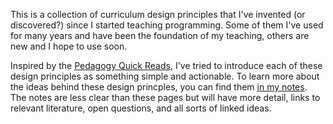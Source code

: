 This is a collection of curriculum design principles that I've invented (or discovered?) since I started teaching programming. Some of them I've used for many years and have been the foundation of my teaching, others are new and I hope to use soon.

Inspired by the [Pedagogy Quick Reads](https://blog.teachcomputing.org/tag/quickread/), I've tried to introduce each of these design principles as something simple and actionable. To learn more about the ideas behind these design princples, you can find them [in my notes](https://evancole.be/notes). The notes are less clear than these pages but will have more detail, links to relevant literature, open questions, and all sorts of linked ideas.
